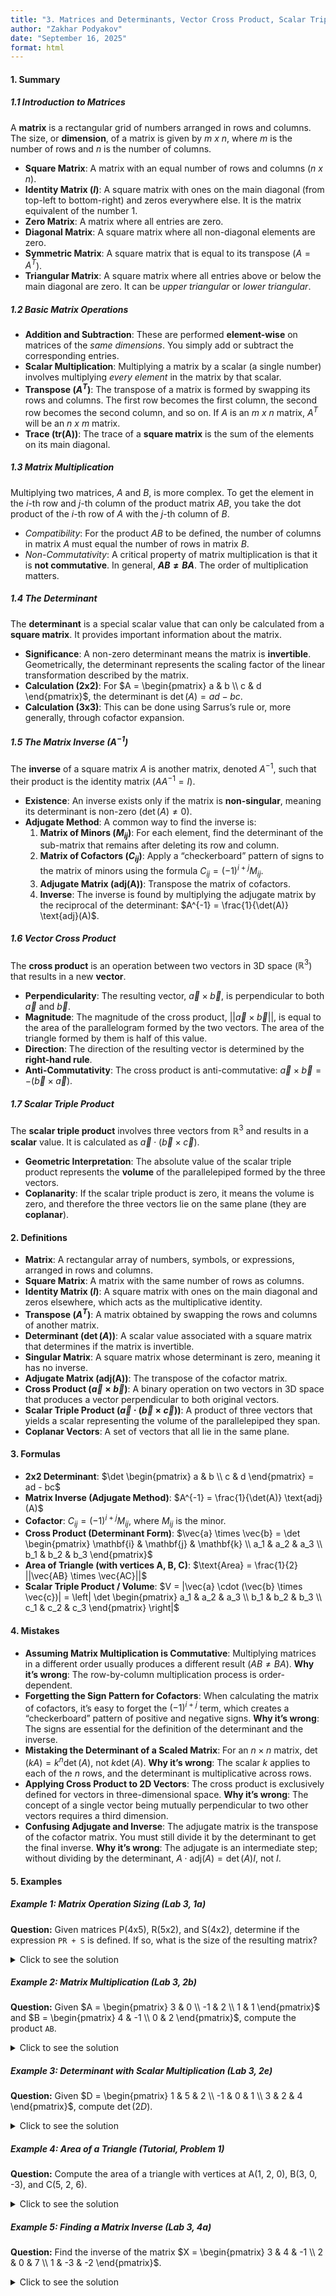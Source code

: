 ```yaml
---
title: "3. Matrices and Determinants, Vector Cross Product, Scalar Triple Product"
author: "Zakhar Podyakov"
date: "September 16, 2025"
format: html
---
```


#### 1. Summary

##### 1.1 Introduction to Matrices

A **matrix** is a rectangular grid of numbers arranged in rows and columns. The size, or **dimension**, of a matrix is given by *m x n*, where *m* is the number of rows and *n* is the number of columns.

*   **Square Matrix**: A matrix with an equal number of rows and columns (*n x n*).
*   **Identity Matrix ($I$)**: A square matrix with ones on the main diagonal (from top-left to bottom-right) and zeros everywhere else. It is the matrix equivalent of the number 1.
*   **Zero Matrix**: A matrix where all entries are zero.
*   **Diagonal Matrix**: A square matrix where all non-diagonal elements are zero.
*   **Symmetric Matrix**: A square matrix that is equal to its transpose ($A = A^T$).
*   **Triangular Matrix**: A square matrix where all entries above or below the main diagonal are zero. It can be *upper triangular* or *lower triangular*.

##### 1.2 Basic Matrix Operations

*   **Addition and Subtraction**: These are performed **element-wise** on matrices of the *same dimensions*. You simply add or subtract the corresponding entries.
*   **Scalar Multiplication**: Multiplying a matrix by a scalar (a single number) involves multiplying *every element* in the matrix by that scalar.
*   **Transpose ($A^T$)**: The transpose of a matrix is formed by swapping its rows and columns. The first row becomes the first column, the second row becomes the second column, and so on. If $A$ is an *m x n* matrix, $A^T$ will be an *n x m* matrix.
*   **Trace (tr(A))**: The trace of a **square matrix** is the sum of the elements on its main diagonal.

##### 1.3 Matrix Multiplication

Multiplying two matrices, $A$ and $B$, is more complex. To get the element in the $i$-th row and $j$-th column of the product matrix $AB$, you take the dot product of the $i$-th row of $A$ with the $j$-th column of $B$.

*   *Compatibility*: For the product $AB$ to be defined, the number of columns in matrix $A$ must equal the number of rows in matrix $B$.
*   *Non-Commutativity*: A critical property of matrix multiplication is that it is **not commutative**. In general, **$AB \neq BA$**. The order of multiplication matters.

##### 1.4 The Determinant

The **determinant** is a special scalar value that can only be calculated from a **square matrix**. It provides important information about the matrix.

*   **Significance**: A non-zero determinant means the matrix is **invertible**. Geometrically, the determinant represents the scaling factor of the linear transformation described by the matrix.
*   **Calculation (2x2)**: For $A = \begin{pmatrix} a & b \\ c & d \end{pmatrix}$, the determinant is $\det(A) = ad - bc$.
*   **Calculation (3x3)**: This can be done using Sarrus's rule or, more generally, through cofactor expansion.

##### 1.5 The Matrix Inverse ($A^{-1}$)

The **inverse** of a square matrix $A$ is another matrix, denoted $A^{-1}$, such that their product is the identity matrix ($AA^{-1} = I$).

*   **Existence**: An inverse exists only if the matrix is **non-singular**, meaning its determinant is non-zero ($\det(A) \neq 0$).
*   **Adjugate Method**: A common way to find the inverse is:
    1.  **Matrix of Minors ($M_{ij}$)**: For each element, find the determinant of the sub-matrix that remains after deleting its row and column.
    2.  **Matrix of Cofactors ($C_{ij}$)**: Apply a "checkerboard" pattern of signs to the matrix of minors using the formula $C_{ij} = (-1)^{i+j} M_{ij}$.
    3.  **Adjugate Matrix (adj(A))**: Transpose the matrix of cofactors.
    4.  **Inverse**: The inverse is found by multiplying the adjugate matrix by the reciprocal of the determinant: $A^{-1} = \frac{1}{\det(A)} \text{adj}(A)$.

##### 1.6 Vector Cross Product

The **cross product** is an operation between two vectors in 3D space ($\mathbb{R}^3$) that results in a new **vector**.

*   **Perpendicularity**: The resulting vector, $\vec{a} \times \vec{b}$, is perpendicular to both $\vec{a}$ and $\vec{b}$.
*   **Magnitude**: The magnitude of the cross product, $||\vec{a} \times \vec{b}||$, is equal to the area of the parallelogram formed by the two vectors. The area of the triangle formed by them is half of this value.
*   **Direction**: The direction of the resulting vector is determined by the **right-hand rule**.
*   **Anti-Commutativity**: The cross product is anti-commutative: $\vec{a} \times \vec{b} = -(\vec{b} \times \vec{a})$.

````{=tex}
\begin{tikzpicture}
    % Axes
    \draw[->, gray] (-2,0,0) -- (2,0,0) node[right]{x};
    \draw[->, gray] (0,-1,0) -- (0,2,0) node[above]{y};
    \draw[->, gray] (0,0,-2) -- (0,0,2) node[below left]{z};
    
    % Vectors a and b
    \draw[->, thick, blue] (0,0,0) -- (1.5,0.5,0) node[midway, below] {$\vec{a}$};
    \draw[->, thick, red] (0,0,0) -- (0.5,1.5,0) node[midway, left] {$\vec{b}$};
    
    % Parallelogram
    \draw[dashed, gray] (1.5,0.5,0) -- (2,2,0);
    \draw[dashed, gray] (0.5,1.5,0) -- (2,2,0);
    
    % Cross product vector
    \draw[->, thick, green!60!black] (0,0,0) -- (0,0,2) node[midway, right] {$\vec{a} \times \vec{b}$};
    
    % Right angle symbols
    \draw (0.2,0,0) -- (0.2,0,0.2) -- (0,0,0.2);
    \node at (0.3,0.3,0) {$\perp$};
\end{tikzpicture}
````

##### 1.7 Scalar Triple Product

The **scalar triple product** involves three vectors from $\mathbb{R}^3$ and results in a **scalar** value. It is calculated as $\vec{a} \cdot (\vec{b} \times \vec{c})$.

*   **Geometric Interpretation**: The absolute value of the scalar triple product represents the **volume** of the parallelepiped formed by the three vectors.
*   **Coplanarity**: If the scalar triple product is zero, it means the volume is zero, and therefore the three vectors lie on the same plane (they are **coplanar**).

#### 2. Definitions

*   **Matrix**: A rectangular array of numbers, symbols, or expressions, arranged in rows and columns.
*   **Square Matrix**: A matrix with the same number of rows as columns.
*   **Identity Matrix ($I$)**: A square matrix with ones on the main diagonal and zeros elsewhere, which acts as the multiplicative identity.
*   **Transpose ($A^T$)**: A matrix obtained by swapping the rows and columns of another matrix.
*   **Determinant ($\det(A)$)**: A scalar value associated with a square matrix that determines if the matrix is invertible.
*   **Singular Matrix**: A square matrix whose determinant is zero, meaning it has no inverse.
*   **Adjugate Matrix (adj(A))**: The transpose of the cofactor matrix.
*   **Cross Product ($\vec{a} \times \vec{b}$)**: A binary operation on two vectors in 3D space that produces a vector perpendicular to both original vectors.
*   **Scalar Triple Product ($\vec{a} \cdot (\vec{b} \times \vec{c})$)**: A product of three vectors that yields a scalar representing the volume of the parallelepiped they span.
*   **Coplanar Vectors**: A set of vectors that all lie in the same plane.

#### 3. Formulas

*   **2x2 Determinant**: $\det \begin{pmatrix} a & b \\ c & d \end{pmatrix} = ad - bc$
*   **Matrix Inverse (Adjugate Method)**: $A^{-1} = \frac{1}{\det(A)} \text{adj}(A)$
*   **Cofactor**: $C_{ij} = (-1)^{i+j} M_{ij}$, where $M_{ij}$ is the minor.
*   **Cross Product (Determinant Form)**: $\vec{a} \times \vec{b} = \det \begin{pmatrix} \mathbf{i} & \mathbf{j} & \mathbf{k} \\ a_1 & a_2 & a_3 \\ b_1 & b_2 & b_3 \end{pmatrix}$
*   **Area of Triangle (with vertices A, B, C)**: $\text{Area} = \frac{1}{2} ||\vec{AB} \times \vec{AC}||$
*   **Scalar Triple Product / Volume**: $V = |\vec{a} \cdot (\vec{b} \times \vec{c})| = \left| \det \begin{pmatrix} a_1 & a_2 & a_3 \\ b_1 & b_2 & b_3 \\ c_1 & c_2 & c_3 \end{pmatrix} \right|$

#### 4. Mistakes

*   **Assuming Matrix Multiplication is Commutative**: Multiplying matrices in a different order usually produces a different result ($AB \neq BA$). **Why it's wrong**: The row-by-column multiplication process is order-dependent.
*   **Forgetting the Sign Pattern for Cofactors**: When calculating the matrix of cofactors, it's easy to forget the $(-1)^{i+j}$ term, which creates a "checkerboard" pattern of positive and negative signs. **Why it's wrong**: The signs are essential for the definition of the determinant and the inverse.
*   **Mistaking the Determinant of a Scaled Matrix**: For an $n \times n$ matrix, $\det(kA) = k^n \det(A)$, not $k \det(A)$. **Why it's wrong**: The scalar $k$ applies to each of the $n$ rows, and the determinant is multiplicative across rows.
*   **Applying Cross Product to 2D Vectors**: The cross product is exclusively defined for vectors in three-dimensional space. **Why it's wrong**: The concept of a single vector being mutually perpendicular to two other vectors requires a third dimension.
*   **Confusing Adjugate and Inverse**: The adjugate matrix is the transpose of the cofactor matrix. You must still divide it by the determinant to get the final inverse. **Why it's wrong**: The adjugate is an intermediate step; without dividing by the determinant, $A \cdot \text{adj}(A) = \det(A)I$, not $I$.

#### 5. Examples

##### Example 1: Matrix Operation Sizing (Lab 3, 1a)
**Question:** Given matrices P(4x5), R(5x2), and S(4x2), determine if the expression `PR + S` is defined. If so, what is the size of the resulting matrix?

<details>
<summary>Click to see the solution</summary>

1.  **Analyze the multiplication `PR`**:
    *   P has dimensions (4 x 5).
    *   R has dimensions (5 x 2).
    *   The inner dimensions match (5 and 5), so the product is defined.
    *   The resulting matrix `PR` will have the outer dimensions: (4 x 2).
2.  **Analyze the addition `(PR) + S`**:
    *   The matrix `PR` has dimensions (4 x 2).
    *   The matrix `S` has dimensions (4 x 2).
    *   Since both matrices have the same dimensions, the addition is defined.
3.  **Determine the final size**: The resulting matrix will have the same dimensions as the operands, which is (4 x 2).

**Answer:** The expression is defined, and the resulting matrix has a size of **4 x 2**.
</details>

##### Example 2: Matrix Multiplication (Lab 3, 2b)
**Question:** Given $A = \begin{pmatrix} 3 & 0 \\ -1 & 2 \\ 1 & 1 \end{pmatrix}$ and $B = \begin{pmatrix} 4 & -1 \\ 0 & 2 \end{pmatrix}$, compute the product `AB`.

<details>
<summary>Click to see the solution</summary>

1.  **Check dimensions**: A is (3 x 2) and B is (2 x 2). The inner dimensions match, so the product is defined. The result will be a (3 x 2) matrix.
2.  **Calculate the element at Row 1, Column 1**:
    (Row 1 of A) $\cdot$ (Column 1 of B) = $(3)(4) + (0)(0) = 12$.
3.  **Calculate the element at Row 1, Column 2**:
    (Row 1 of A) $\cdot$ (Column 2 of B) = $(3)(-1) + (0)(2) = -3$.
4.  **Calculate the element at Row 2, Column 1**:
    (Row 2 of A) $\cdot$ (Column 1 of B) = $(-1)(4) + (2)(0) = -4$.
5.  **Calculate the element at Row 2, Column 2**:
    (Row 2 of A) $\cdot$ (Column 2 of B) = $(-1)(-1) + (2)(2) = 1 + 4 = 5$.
6.  **Calculate the element at Row 3, Column 1**:
    (Row 3 of A) $\cdot$ (Column 1 of B) = $(1)(4) + (1)(0) = 4$.
7.  **Calculate the element at Row 3, Column 2**:
    (Row 3 of A) $\cdot$ (Column 2 of B) = $(1)(-1) + (1)(2) = -1 + 2 = 1$.
8.  **Assemble the final matrix**:
    $$ \begin{pmatrix} 12 & -3 \\ -4 & 5 \\ 4 & 1 \end{pmatrix} $$

**Answer:** The resulting matrix is **$\begin{pmatrix} 12 & -3 \\ -4 & 5 \\ 4 & 1 \end{pmatrix}$**.
</details>

##### Example 3: Determinant with Scalar Multiplication (Lab 3, 2e)
**Question:** Given $D = \begin{pmatrix} 1 & 5 & 2 \\ -1 & 0 & 1 \\ 3 & 2 & 4 \end{pmatrix}$, compute $\det(2D)$.

<details>
<summary>Click to see the solution</summary>

1.  **Recall the property of determinants with scalar multiplication**: For an $n \times n$ matrix, $\det(kA) = k^n \det(A)$.
2.  **Identify n and k**: Here, D is a 3x3 matrix, so $n=3$. The scalar is $k=2$. Therefore, $\det(2D) = 2^3 \det(D) = 8 \det(D)$.
3.  **Calculate $\det(D)$ using Sarrus's Rule**:
    *   Sum of main diagonals: $(1)(0)(4) + (5)(1)(3) + (2)(-1)(2) = 0 + 15 - 4 = 11$.
    *   Sum of anti-diagonals: $(2)(0)(3) + (1)(1)(2) + (5)(-1)(4) = 0 + 2 - 20 = -18$.
    *   $\det(D) = (11) - (-18) = 11 + 18 = 29$.
4.  **Calculate the final result**: $\det(2D) = 8 \times \det(D) = 8 \times 29 = 232$.

**Answer:** $\det(2D) = 232$.
</details>

##### Example 4: Area of a Triangle (Tutorial, Problem 1)
**Question:** Compute the area of a triangle with vertices at A(1, 2, 0), B(3, 0, -3), and C(5, 2, 6).

<details>
<summary>Click to see the solution</summary>

1.  **Define two vectors spanning the triangle from vertex A**:
    *   $\vec{AB} = B - A = (3-1, 0-2, -3-0) = \langle 2, -2, -3 \rangle$.
    *   $\vec{AC} = C - A = (5-1, 2-2, 6-0) = \langle 4, 0, 6 \rangle$.
2.  **Compute the cross product $\vec{AB} \times \vec{AC}$**:
    $$ \vec{AB} \times \vec{AC} = \det \begin{pmatrix} \mathbf{i} & \mathbf{j} & \mathbf{k} \\ 2 & -2 & -3 \\ 4 & 0 & 6 \end{pmatrix} $$
    *   $\mathbf{i}$ component: $((-2)(6) - (-3)(0)) = -12$.
    *   $\mathbf{j}$ component: $-((2)(6) - (-3)(4)) = -(12 + 12) = -24$.
    *   $\mathbf{k}$ component: $((2)(0) - (-2)(4)) = 8$.
    *   The resulting vector is $\langle -12, -24, 8 \rangle$.
3.  **Find the magnitude of the cross product vector**:
    $$ ||\langle -12, -24, 8 \rangle|| = \sqrt{(-12)^2 + (-24)^2 + 8^2} = \sqrt{144 + 576 + 64} = \sqrt{784} = 28 $$
    This magnitude is the area of the parallelogram formed by $\vec{AB}$ and $\vec{AC}$.
4.  **Calculate the area of the triangle**: The area of the triangle is half the area of the parallelogram.
    $$ \text{Area} = \frac{1}{2} \times 28 = 14 $$

**Answer:** The area of the triangle is **14 square units**.
</details>

##### Example 5: Finding a Matrix Inverse (Lab 3, 4a)
**Question:** Find the inverse of the matrix $X = \begin{pmatrix} 3 & 4 & -1 \\ 2 & 0 & 7 \\ 1 & -3 & -2 \end{pmatrix}$.

<details>
<summary>Click to see the solution</summary>

1.  **Step 1: Calculate the Determinant of X**.
    $$ \det(X) = 3(0 - (-21)) - 4(-4 - 7) + (-1)(-6 - 0) $$
    $$ \det(X) = 3(21) - 4(-11) - 1(-6) = 63 + 44 + 6 = 113 $$
    Since $\det(X) \neq 0$, the inverse exists.

2.  **Step 2: Find the Matrix of Minors**.
    $$ M = \begin{pmatrix}
    (0)(-2) - (7)(-3) & (2)(-2) - (7)(1) & (2)(-3) - (0)(1) \\
    (4)(-2) - (-1)(-3) & (3)(-2) - (-1)(1) & (3)(-3) - (4)(1) \\
    (4)(7) - (-1)(0) & (3)(7) - (-1)(2) & (3)(0) - (4)(2)
    \end{pmatrix} = \begin{pmatrix}
    21 & -11 & -6 \\
    -11 & -5 & -13 \\
    28 & 23 & -8
    \end{pmatrix} $$

3.  **Step 3: Find the Matrix of Cofactors** (apply the checkerboard sign pattern).
    $$ C = \begin{pmatrix}
    +21 & -(-11) & +(-6) \\
    -(-11) & +(-5) & -(-13) \\
    +28 & -(23) & +(-8)
    \end{pmatrix} = \begin{pmatrix}
    21 & 11 & -6 \\
    11 & -5 & 13 \\
    28 & -23 & -8
    \end{pmatrix} $$

4.  **Step 4: Find the Adjugate Matrix** (transpose the cofactor matrix).
    $$ \text{adj}(X) = C^T = \begin{pmatrix}
    21 & 11 & 28 \\
    11 & -5 & -23 \\
    -6 & 13 & -8
    \end{pmatrix} $$

5.  **Step 5: Calculate the Inverse** using $X^{-1} = \frac{1}{\det(X)}\text{adj}(X)$.
    $$ X^{-1} = \frac{1}{113} \begin{pmatrix}
    21 & 11 & 28 \\
    11 & -5 & -23 \\
    -6 & 13 & -8
    \end{pmatrix} $$

**Answer:** $X^{-1} = \begin{pmatrix}
    21/113 & 11/113 & 28/113 \\
    11/113 & -5/113 & -23/113 \\
    -6/113 & 13/113 & -8/113
    \end{pmatrix}$
</details>
